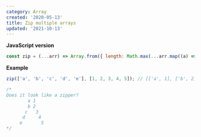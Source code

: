 ```yaml
---
category: Array
created: '2020-05-13'
title: Zip multiple arrays
updated: '2021-10-13'
---
```


**JavaScript version**

```js
const zip = (...arr) => Array.from({ length: Math.max(...arr.map((a) => a.length)) }, (_, i) => arr.map((a) => a[i]));
```

**Example**

```js
zip(['a', 'b', 'c', 'd', 'e'], [1, 2, 3, 4, 5]); // [['a', 1], ['b', 2], ['c', 3], ['d', 4], ['e', 5]]

/*
Does it look like a zipper?
        a 1
        b 2
       c   3
      d     4
     e       5
*/
```
